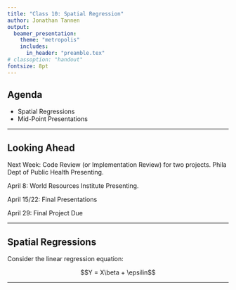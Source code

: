 ```yaml
---
title: "Class 10: Spatial Regression"
author: Jonathan Tannen
output: 
  beamer_presentation:
    theme: "metropolis"
    includes:
      in_header: "preamble.tex"
# classoption: "handout"
fontsize: 8pt
---
```


## Agenda

- Spatial Regressions
- Mid-Point Presentations

---

## Looking Ahead

Next Week: Code Review (or Implementation Review) for two projects. Phila Dept of Public Health Presenting.

April 8: World Resources Institute Presenting.

April 15/22: Final Presentations

April 29: Final Project Due

---

## Spatial Regressions

Consider the linear regression equation:

$$Y = X\beta + \epsilin$$


---
